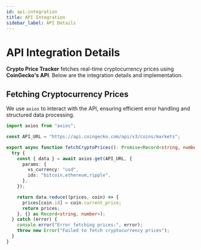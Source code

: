 ```yaml
---
id: api-integration
title: API Integration
sidebar_label: API Details
---
```


# API Integration Details

 **Crypto Price Tracker** fetches real-time cryptocurrency prices using **CoinGecko's API**. Below are the integration details and implementation.

## Fetching Cryptocurrency Prices

We use `axios` to interact with the API, ensuring efficient error handling and structured data processing.

```ts
import axios from "axios";

const API_URL = "https://api.coingecko.com/api/v3/coins/markets";

export async function fetchCryptoPrices(): Promise<Record<string, number>> {
  try {
    const { data } = await axios.get(API_URL, {
      params: {
        vs_currency: "usd",
        ids: "bitcoin,ethereum,ripple",
      },
    });

    return data.reduce((prices, coin) => {
      prices[coin.id] = coin.current_price;
      return prices;
    }, {} as Record<string, number>);
  } catch (error) {
    console.error("Error fetching prices:", error);
    throw new Error("Failed to fetch cryptocurrency prices");
  }
}
```

